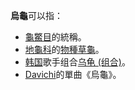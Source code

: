'''烏龜'''可以指：
* [[龜鱉目|龜鱉目]]的統稱。
* [[地龜科|地龜科]]的[[物種|物種]][[草龜|草龜]]。
* [[韩国|韩国]]歌手组合[[乌龟_(组合)|乌龟 (组合)]]。
* [[Davichi|Davichi]]的單曲《烏龜》。
{{disambig|W|Cat=二字消歧义}}